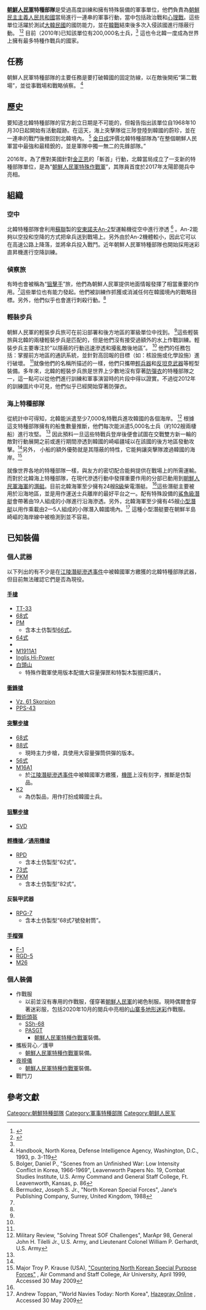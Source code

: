{{NoteTA
|G1=Firearms
|G2=Military
|G3=長度單位
|G4=地名
}}
{{infobox military unit
|unit_name= 朝鮮人民軍特種部隊
|image= Flag of the Korean People's Army Special Operation Force.svg
|caption=
|dates= 1968年10月30日－
|country= {{flag|North Korea}}
|allegiance= 
|branch= {{flagicon image|Flag of the Korean People's Army (1992–1993).svg}} [[朝鮮人民軍|朝鮮人民軍]]
|type= [[特種部隊|特種部隊]]
|role= [[特種作戰|特種作戰]]
|size= 200,000<ref name=ChosunSize>{{Cite web |url=http://english.chosun.com/site/data/html_dir/2010/12/31/2010123100850.html |title=存档副本 |access-date=2015-07-26 |archive-date=2019-03-06 |archive-url=https://web.archive.org/web/20190306042624/http://english.chosun.com/site/data/html_dir/2010/12/31/2010123100850.html |dead-url=no }}</ref>
|command_structure=
|garrison=
|garrison_label=
|nickname=
|patron=
|motto=
|colors=
|colors_label=
|march=
|mascot=
|equipment=
|equipment_label=
|battles= [[青瓦台事件|青瓦台事件]]<br>[[江陵潛艇滲透事件|江陵潛艇滲透事件]]
|anniversaries=
|decorations=
|battle_honours=
|battle_honours_label=
|disbanded=
|flying_hours=
|website=
<!-- Commanders -->
|commander1=
|commander1_label=
|commander2=
|commander2_label=
|commander3=
|commander3_label=
|commander4=
|commander4_label=
|notable_commanders=
<!-- Insignia -->
|identification_symbol=
|identification_symbol_label=
|identification_symbol_2=
|identification_symbol_2_label=
|identification_symbol_3=
|identification_symbol_3_label=
|identification_symbol_4=
|identification_symbol_4_label=
<!-- Aircraft -->
|aircraft_attack=
|aircraft_bomber=
|aircraft_electronic=
|aircraft_fighter=
|aircraft_helicopter=
|aircraft_helicopter_attack=
|aircraft_helicopter_cargo=
|aircraft_helicopter_multirole=
|aircraft_helicopter_observation=
|aircraft_helicopter_transport=
|aircraft_helicopter_trainer=
|aircraft_helicopter_utility=
|aircraft_interceptor=
|aircraft_patrol=
|aircraft_recon=
|aircraft_trainer=
|aircraft_transport=
|aircraft_tanker=
}}

'''[[朝鮮人民軍|朝鮮人民軍]]特種部隊'''是受過高度訓練和擁有特殊裝備的軍事單位，他們負責為[[朝鮮民主主義人民共和國|朝鮮民主主義人民共和國]]當局進行一連串的軍事行動，當中包括政治戰和[[心理戰|心理戰]]。這些單位活躍於測試[[大韓民國|大韓民國]]的國防能力，並在[[韓戰|韓戰]]結束後多次入侵該國進行隱蔽行動。 <ref>{{cite web|first=Richard Lloyd|last=Parry|title=Captured sub shames North Korea|work=The Independent|date=June 24, 1998|url=http://www.independent.co.uk/news/captured-sub-shames-north-korea-1167134.html|accessdate=April 7, 2013|archive-date=2020-04-14|archive-url=https://web.archive.org/web/20200414054211/https://www.independent.co.uk/news/captured-sub-shames-north-korea-1167134.html|dead-url=no}}</ref><ref>{{cite web|first=Nicholas D.|last=Kristof|title=One Commando Still At Large In Korea Submarine Manhunt|work=The New York Times|date=November 6, 1996|url=http://www.nytimes.com/1996/11/06/world/one-commando-still-at-large-in-korea-submarine-manhunt.html|accessdate=April 7, 2013|archive-date=2020-12-23|archive-url=https://web.archive.org/web/20201223173846/https://www.nytimes.com/1996/11/06/world/one-commando-still-at-large-in-korea-submarine-manhunt.html|dead-url=no}}</ref> 目前（2010年)已知該單位有200,000名士兵，<ref name=ChosunSize/> 這也令北韓一度成為世界上擁有最多特種作戰兵的國家。

== 任務 ==
朝鮮人民軍特種部隊的主要任務是要打破韓國的固定防線，以在敵後開拓“第二戰場”，並從事戰場和戰略偵察。 <ref name="DIA_handbook">Handbook, North Korea, Defense Intelligence Agency, Washington, D.C., 1993, p. 3-119</ref>

== 歷史 ==
要知道北韓特種部隊的官方創立日期是不可能的，但報告指出該單位自1968年10月30日起開始有活動蹤跡。在這天，海上突擊隊從三陟登陸到韓國的蔚珍，並在一連串的戰鬥後撤回到北韓境內。 <ref name="1960s">Bolger, Daniel P., "Scenes from an Unfinished War: Low Intensity Conflict in Korea, 1966-1969", Leavenworth Papers No. 19, Combat Studies Institute, U.S. Army Command and General Staff College, Ft. Leavenworth, Kansas, p. 86</ref> [[金日成|金日成]]評價北韓特種部隊為“在整個朝鮮人民軍當中最強和最精銳的，並是軍隊中獨一無二的先鋒部隊。”

2016年，為了應對美國針對[[金正恩|金正恩]]的「斬首」行動，北韓當局成立了一支新的特種部隊單位，是為“[[朝鮮人民軍特種作戰軍|朝鮮人民軍特殊作戰軍]]”，其隊員首度於2017年太陽節閱兵中亮相。

== 組織 ==

=== 空中 ===
北韓特種部隊會利用[[蘇聯|蘇聯]]製的[[An-2|安東諾夫An-2]]型運輸機從空中進行滲透 <ref name="NKSF">Bermudez, Joseph S. Jr., "North Korean Special Forces", Jane‘s Publishing Company, Surrey, United Kingdom, 1988</ref> 。An-2能夠以空投和空降的方式把傘兵送到戰場上。另外由於An-2機體較小，因此它可以在高速公路上降落，並將傘兵投入戰鬥。近年朝鮮人民軍特種部隊也開始採用迷彩直昇機進行空降訓練。

=== 偵察旅 ===
有時也會被稱為“[[狙擊手|狙擊手]]”旅，他們為朝鮮人民軍提供地面情報發揮了相當重要的作用。<ref name="NKSF" />這些單位也有能力發起{{tsl|en|Direct action (military)|直接行動 (軍事)|直接行動}}。他們被訓練作抓獲或消滅任何在韓國境內的戰略目標。另外，他們似乎也會進行刺殺行動。<ref name="NKSF" />

=== 輕裝步兵 ===
朝鮮人民軍的輕裝步兵旅可在前沿部署和後方地區的軍級單位中找到。 <ref name="NKSF" />這些輕裝旅與北韓的兩棲輕裝步兵是匹配的，但是他們沒有接受過額外的水上作戰訓練。輕裝步兵主要專注於“以隱蔽的行動迅速滲透和擾亂敵後地區”。 <ref name="NKSF" /> 他們的任務包括：掌握前方地區的通訊系統，並針對高回報的目標（如：核設施或化學設施）進行破壞。 <ref name="NKSF" />就像他們的名稱所描述的一樣，他們只攜帶[[輕兵器|輕兵器]]和[[反坦克武器|反坦克武器]]等輕型裝備。多年來，北韓的輕裝步兵旅是世界上少數地沒有穿著[[防彈衣|防彈衣]]的特種部隊之一，這一點可以從他們進行訓練和軍事演習時的片段中得以證實。不過從2012年的訓練圖片中可見，他們似乎已經開始穿著防彈衣。

=== 海上特種部隊 ===
從統計中可得知，北韓能派遣至少7,000名特戰兵進攻韓國的各個海岸。 <ref name="solve_sof"> Military Review, "Solving Threat SOF Challenges", MarApr 98, General John H. Tilelli Jr., U.S. Army, and Lieutenant Colonel William P. Gerhardt, U.S. Army</ref> 根據這支特種部隊擁有的船隻數量推斷，他們每次能派遣5,000名士兵（約102艘兩棲船）進行攻堅。 <ref name="NKSF" /> 因此預料一旦這些特戰兵登岸後便會試圖在交戰雙方新一輪的敵對行動展開之前或進行期間滲透到韓國的崎嶇疆域以在該國的後方地區發動攻擊。<ref name="NKSF" />另外， 小船的額外優勢就是其隱蔽的特性，它能夠讓突擊隊渡過韓國的海岸。<ref>Major Troy P. Krause (USA), [http://www.au.af.mil/au/awc/awcgate/acsc/99-102.pdf "Countering North Korean Special Purpose Forces"] {{Wayback|url=http://www.au.af.mil/au/awc/awcgate/acsc/99-102.pdf |date=20171206113556 }}, Air Command and Staff College, Air University, April 1999, Accessed 30 May 2009</ref>

就像世界各地的特種部隊一樣，與友方的密切配合能夠提供在戰場上的所需運輸。而對於北韓海上特種部隊，在現代滲透行動中發揮重要作用的分部已動用到[[朝鮮人民軍海軍|朝鮮人民軍海軍]]的[[潛艇|潛艇]]。目前北韓海軍至少擁有24艘[[R級潛艇|R級]]柴電潛艇。 <ref name="NKSF" />這些潛艇主要被用於沿海地區，並是用作運送士兵離岸的最好平台之一。配有特殊設備的[[鯊魚級潛艇_(朝鮮)|鯊魚級潛艇]]會帶著由19人組成的小隊進行沿海滲透。另外，北韓海軍至少擁有45艘[[小型潛艇|小型潛艇]]以用作乘載由2—5人組成的小隊潛入韓國境內。<ref>Andrew Toppan, "World Navies Today: North Korea", [http://www.hazegray.org/worldnav/asiapac/n_korea.htm Hazegray Online] {{Wayback|url=http://www.hazegray.org/worldnav/asiapac/n_korea.htm |date=20090525131453 }}, Accessed 30 May 2009</ref> 這種小型潛艇要在朝鮮半島崎嶇的海岸線中被檢測到並不容易。

== 已知裝備 ==

===個人武器===
以下列出的有不少是在[[江陵潛艇滲透事件|江陵潛艇滲透事件]]中被韓國軍方繳獲的北韓特種部隊武器，但目前無法確認它們是否為現役。

====[[手槍|手槍]]====
* [[TT手槍|TT-33]]
* [[68式手槍|68式]]
* [[馬卡洛夫手槍|PM]]
** 含本土仿製型[[66式手槍|66式]]。
* [[FN_M1900手槍|64式]]
* {{tsl|en|FN Baby Browning|FN Baby Browning}}
* [[M1911手槍|M1911A1]]
* [[白朗寧大威力半自動手槍|Inglis Hi-Power]]
* [[白頭山手槍|白頭山]]
** 特殊作戰軍使用版本配備大容量彈匣和特製木製握把護片。

====[[衝鋒槍|衝鋒槍]]====
* [[Vz._61蠍式衝鋒槍|Vz. 61 Skorpion]]
* [[PPS衝鋒槍|PPS-43]]
====[[突擊步槍|突擊步槍]]====
* [[68式自動步槍|68式]]
* [[88式自動步槍|88式]]
** 現時主力步槍，具使用大容量彈筒供彈的版本。
* [[56式自動步槍|56式]]
* [[M16突擊步槍|M16A1]]
** 於[[江陵潛艇滲透事件|江陵潛艇滲透事件]]中被韓國軍方繳獲，[[機匣|機匣]]上沒有刻字，推斷是仿製品。
* [[K2突擊步槍|K2]]
** 為仿製品，用作打扮成韓國士兵。
====[[狙擊步槍|狙擊步槍]]====
* [[SVD狙击步槍|SVD]]
====[[輕機槍|輕機槍]]／[[通用機槍|通用機槍]]====
* [[RPD輕機槍|RPD]]
** 含本土仿製型“62式”。
* [[73式輕機槍|73式]]
* [[PK通用機槍|PKM]]
** 含本土仿製型“82式”。
====反裝甲武器====
* [[RPG-7|RPG-7]]
** 含本土仿製型“68式7號發射筒”。
====[[手榴彈|手榴彈]]====
* [[蘇聯F-1手榴彈|F-1]]
* [[RGD-5手榴彈|RGD-5]]
* [[M26手榴彈|M26]]

===個人裝備===
* 作戰服
** 以前並沒有專用的作戰服，僅穿著[[朝鮮人民軍|朝鮮人民軍]]的褐色制服。現時偶爾會穿著迷彩服，包括2020年10月的閱兵中亮相的[[山寨|山寨]][[多地形迷彩|多地形迷彩]]作戰服。
* [[戰術頭盔|戰術頭盔]]
** [[SSh-68鋼盔|SSh-68]]
** [[PASGT|PASGT]]
*** [[朝鮮人民軍特種作戰軍|朝鮮人民軍特種作戰軍]]裝備。
* 攜板背心／護甲
** [[朝鮮人民軍特種作戰軍|朝鮮人民軍特種作戰軍]]裝備。
* [[夜視儀|夜視儀]]
** [[朝鮮人民軍特種作戰軍|朝鮮人民軍特種作戰軍]]裝備。
* 戰鬥刀

== 參考文獻 ==
{{loc}}{{reflist}}

[[Category:朝鮮特種部隊|Category:朝鮮特種部隊]]
[[Category:軍事特種部隊|Category:軍事特種部隊]]
[[Category:朝鲜人民军|Category:朝鲜人民军]]